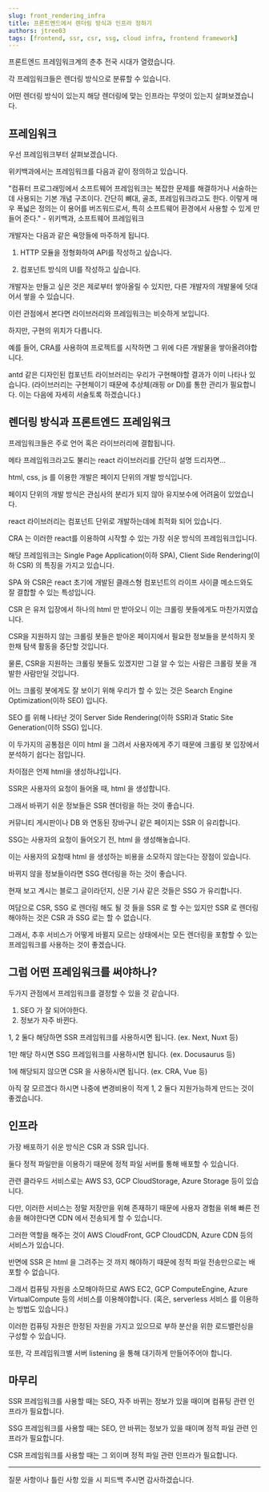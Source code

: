 ```yaml
---
slug: front_rendering_infra
title: 프론트엔드에서 렌더링 방식과 인프라 정하기
authors: jtree03
tags: [frontend, ssr, csr, ssg, cloud infra, frontend framework]
---
```


프론트엔드 프레임워크계의 춘추 전국 시대가 열렸습니다.

각 프레임워크들은 렌더링 방식으로 분류할 수 있습니다.

어떤 렌더링 방식이 있는지 해당 렌더링에 맞는 인프라는 무엇이 있는지 살펴보겠습니다.

<!--truncate-->

## 프레임워크

우선 프레임워크부터 살펴보겠습니다.

위키백과에서는 프레임워크를 다음과 같이 정의하고 있습니다.

"컴퓨터 프로그래밍에서 소프트웨어 프레임워크는 복잡한 문제를 해결하거나 서술하는 데 사용되는 기본 개념 구조이다.
간단히 뼈대, 골조, 프레임워크라고도 한다.
이렇게 매우 폭넓은 정의는 이 용어를 버즈워드로서, 특히 소프트웨어 환경에서 사용할 수 있게 만들어 준다."
\- 위키백과, 소프트웨어 프레임워크

개발자는 다음과 같은 욕망들에 마주하게 됩니다.

1. HTTP 모듈을 정형화하여 API를 작성하고 싶습니다.

2. 컴포넌트 방식의 UI를 작성하고 싶습니다.

개발자눈 만들고 싶은 것은 제로부터 쌓아올릴 수 있지만, 다른 개발자의 개발물에 덧대어서 쌓을 수 있습니다.

이런 관점에서 본다면 라이브러리와 프레임워크는 비슷하게 보입니다.

하지만, 구현의 위치가 다릅니다.

예를 들어, CRA를 사용하여 프로젝트를 시작하면 그 위에 다른 개발물을 쌓아올려야합니다.

antd 같은 디자인된 컴포넌트 라이브러리는 우리가 구현해야할 결과가 이미 나타나 있습니다.
(라이브러리는 구현체이기 때문에 추상체(래핑 or DI)를 통한 관리가 필요합니다. 이는 다음에 자세히 서술토록 하겠습니다.)

## 렌더링 방식과 프론트엔드 프레임워크

프레임워크들은 주로 언어 혹은 라이브러리에 결합됩니다.

메타 프레임워크라고도 불리는 react 라이브러리를 간단히 설명 드리자면...

html, css, js 를 이용한 개발은 페이지 단위의 개발 방식입니다.

페이지 단위의 개발 방식은 관심사의 분리가 되지 않아 유지보수에 어려움이 있었습니다.

react 라이브러리는 컴포넌트 단위로 개발하는데에 최적화 되어 있습니다.

CRA 는 이러한 react를 이용하여 시작할 수 있는 가장 쉬운 방식의 프레임워크입니다.

해당 프레임워크는 Single Page Application(이하 SPA), Client Side Rendering(이하 CSR) 의 특징을 가지고 있습니다.

SPA 와 CSR은 react 초기에 개발된 클래스형 컴포넌트의 라이프 사이클 메소드와도 잘 결합할 수 있는 특성입니다.

CSR 은 유저 입장에서 하나의 html 만 받아오니 이는 크롤링 봇들에게도 마찬가지였습니다.

CSR을 지원하지 않는 크롤링 봇들은 받아온 페이지에서 필요한 정보들을 분석하지 못한채 탐색 활동을 중단할 것입니다.

물론, CSR을 지원하는 크롤링 봇들도 있겠지만 그걸 알 수 있는 사람은 크롤링 봇을 개발한 사람만일 것입니다.

어느 크롤링 봇에게도 잘 보이기 위해 우리가 할 수 있는 것은 Search Engine Optimization(이하 SEO) 입니다.

SEO 를 위해 나타난 것이 Server Side Rendering(이하 SSR)과 Static Site Generation(이하 SSG) 입니다.

이 두가지의 공통점은 이미 html 을 그려서 사용자에게 주기 때문에 크롤링 봇 입장에서 분석하기 쉽다는 점입니다.

차이점은 언제 html을 생성하냐입니다.

SSR은 사용자의 요청이 들어올 때, html 을 생성합니다.

그래서 바뀌기 쉬운 정보들은 SSR 렌더링을 하는 것이 좋습니다.

커뮤니티 게시판이나 DB 와 연동된 장바구니 같은 페이지는 SSR 이 유리합니다.

SSG는 사용자의 요청이 들어오기 전, html 을 생성해놓습니다.

이는 사용자의 요청때 html 을 생성하는 비용을 소모하지 않는다는 장점이 있습니다.

바뀌지 않을 정보들이라면 SSG 렌더링을 하는 것이 좋습니다.

현재 보고 계시는 블로그 글이라던지, 신문 기사 같은 것들은 SSG 가 유리합니다.

여담으로 CSR, SSG 로 렌더링 해도 될 것 들을 SSR 로 할 수는 있지만 SSR 로 렌더링 해야하는 것은 CSR 과 SSG 로는 할 수 없습니다.

그래서, 추후 서비스가 어떻게 바뀔지 모르는 상태에서는 모든 렌더링을 포함할 수 있는 프레임워크를 사용하는 것이 좋겠습니다.

## 그럼 어떤 프레임워크를 써야하나?

두가지 관점에서 프레임워크를 결정할 수 있을 것 같습니다.

1. SEO 가 잘 되어야한다.
2. 정보가 자주 바뀐다.

1, 2 둘다 해당하면 SSR 프레임워크를 사용하시면 됩니다. (ex. Next, Nuxt 등)

1만 해당 하시면 SSG 프레임워크를 사용하시면 됩니다. (ex. Docusaurus 등)

1에 해당되지 않으면 CSR 을 사용하시면 됩니다. (ex. CRA, Vue 등)

아직 잘 모르겠다 하시면 나중에 변경비용이 적게 1, 2 둘다 지원가능하게 만드는 것이 좋겠습니다.

## 인프라

가장 배포하기 쉬운 방식은 CSR 과 SSR 입니다.

둘다 정적 파일만을 이용하기 때문에 정적 파일 서버를 통해 배포할 수 있습니다.

관련 클라우드 서비스로는 AWS S3, GCP CloudStorage, Azure Storage 등이 있습니다.

다만, 이러한 서비스는 정말 저장만을 위해 존재하기 때문에 사용자 경험을 위해 빠른 전송을 해야한다면 CDN 에서 전송되게 할 수 있습니다.

그러한 역할을 해주는 것이 AWS CloudFront, GCP CloudCDN, Azure CDN 등의 서비스가 있습니다.

반면에 SSR 은 html 을 그려주는 것 까지 해야하기 때문에 정적 파일 전송만으로는 배포할 수 없습니다.

그래서 컴퓨팅 자원을 소모해야하므로 AWS EC2, GCP ComputeEngine, Azure VirtualCompute 등의 서비스를 이용해야합니다.
(혹은, serverless 서비스 를 이용하는 방법도 있습니다.)

이러한 컴퓨팅 자원은 한정된 자원을 가지고 있으므로 부하 분산을 위한 로드밸런싱을 구성할 수 있습니다.

또한, 각 프레임워크별 서버 listening 을 통해 대기하게 만들어주어야 합니다.

## 마무리

SSR 프레임워크를 사용할 때는 SEO, 자주 바뀌는 정보가 있을 때이며 컴퓨팅 관련 인프라가 필요합니다.

SSG 프레임워크를 사용할 때는 SEO, 안 바뀌는 정보가 있을 때이며 정적 파일 관련 인프라가 필요합니다.

CSR 프레임워크를 사용할 때는 그 외이며 정적 파일 관련 인프라가 필요합니다.

---

질문 사항이나 틀린 사항 있을 시 피드백 주시면 감사하겠습니다.
